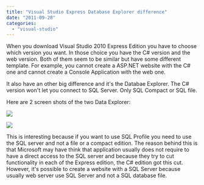 ```yaml
---
title: "Visual Studio Express Database Explorer difference"
date: "2011-09-20"
categories: 
  - "visual-studio"
---
```


When you download Visual Studio 2010 Express Edition you have to choose which version you want. In those choice you have the C\# version and the web version. Both of them seem to be similar but have some different template. For example, you cannot create a ASP.NET website with the C\# one and cannot create a Console Application with the web one.

It also have an other big difference and it's the Databae Explorer. The C\# version won't let you connect to SQL Server. Only SQL Compact or SQL file.

Here are 2 screen shots of the two Data Explorer:

![](/images/blog/csharpdatasource123-400x296.png)

![](/images/blog/webdataexplorer-400x291.png)

This is interesting because if you want to use SQL Profile you need to use the SQL server and not a file or a compact edition. The reason behind this is that Microsoft may have think that application usually does not require to have a direct access to the SQL server and because they try to cut functionality in each of the Express edition, the C\# edition got this cut. However, it's possible to create a website with a SQL Server because usually web server use SQL Server and not a SQL database file.
